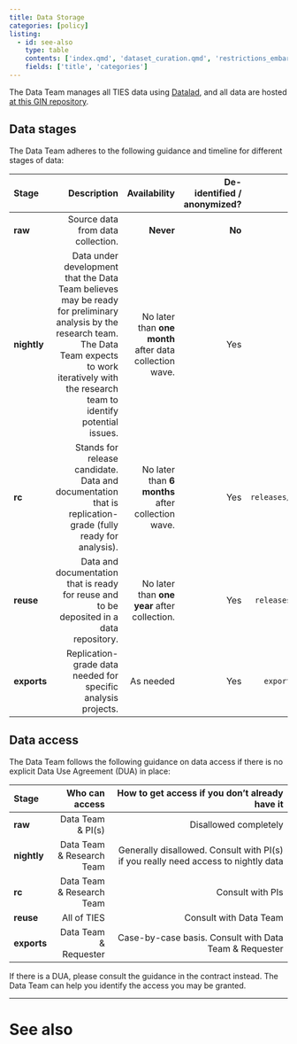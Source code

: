 ```yaml
---
title: Data Storage
categories: [policy]
listing:
  - id: see-also
    type: table
    contents: ['index.qmd', 'dataset_curation.qmd', 'restrictions_embargo.qmd']
    fields: ['title', 'categories']
---
```


<!--:policy:data:gin:-->

The Data Team manages all TIES data using [Datalad](http://datalad.org), and all data are hosted [at this GIN repository](https://gin.g-node.org/nyuglobalties/data).

## Data stages

The Data Team adheres to the following guidance and timeline for different stages of data:

| Stage       |                                                                                                                                                                                                   Description |                                            Availability | De-identified / anonymized? |                                Archive branch |
|:------------|--------------------------------------------------------------------------------------------------------------------------------------------------------------------------------------------------------------:|--------------------------------------------------------:|----------------------------:|----------------------------------------------:|
| **raw**     |                                                                                                                                                                             Source data from data collection. |                                               **Never** |                      **No** |                                           N/A |
| **nightly** | Data under development that the Data Team believes may be ready for preliminary analysis by the research team. The Data Team expects to work iteratively with the research team to identify potential issues. | No later than **one month** after data collection wave. |                         Yes |                                           N/A |
| **rc**      |                                                                                                    Stands for release candidate. Data and documentation that is replication-grade (fully ready for analysis). |       No later than **6 months** after collection wave. |                         Yes | `releases/<project>/rc<version>.x` |
| **reuse**   |                                                                                                                      Data and documentation that is ready for reuse and to be deposited in a data repository. |            No later than **one year** after collection. |                         Yes | `releases/<project>/v<version>.x` |
| **exports** |                                                                                                                                                 Replication-grade data needed for specific analysis projects. |                                               As needed |                         Yes |   `exports/<export>/v<version>.x` |

## Data access

The Data Team follows the following guidance on data access if there is no explicit Data Use Agreement (DUA) in place:

| Stage       |            Who can access |                                     How to get access if you don’t already have it |
|:------------|--------------------------:|-----------------------------------------------------------------------------------:|
| **raw**     |         Data Team & PI(s) |                                                              Disallowed completely |
| **nightly** | Data Team & Research Team | Generally disallowed. Consult with PI(s) if you really need access to nightly data |
| **rc**      | Data Team & Research Team |                                                                   Consult with PIs |
| **reuse**   |               All of TIES |                                                             Consult with Data Team |
| **exports** |     Data Team & Requester |                             Case-by-case basis. Consult with Data Team & Requester |

If there is a DUA, please consult the guidance in the contract instead. The Data Team can help you identify the access you may be granted.

---

# See also
